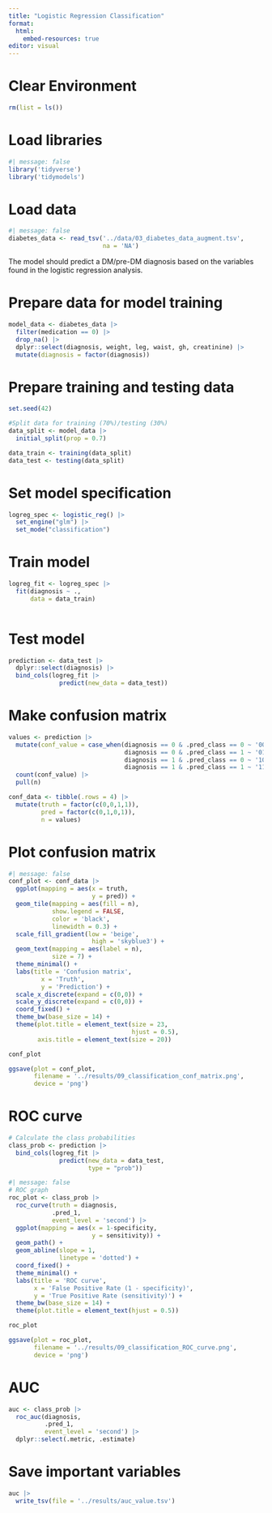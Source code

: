 ```yaml
---
title: "Logistic Regression Classification"
format:
  html:
    embed-resources: true
editor: visual
---
```


# Clear Environment

```r
rm(list = ls())
```

# Load libraries

```r
#| message: false
library('tidyverse')
library('tidymodels')
```

# Load data

```r
#| message: false
diabetes_data <- read_tsv('../data/03_diabetes_data_augment.tsv',
                          na = 'NA')
```

The model should predict a DM/pre-DM diagnosis based on the variables found in the logistic regression analysis.

# Prepare data for model training

```r
model_data <- diabetes_data |> 
  filter(medication == 0) |> 
  drop_na() |> 
  dplyr::select(diagnosis, weight, leg, waist, gh, creatinine) |> 
  mutate(diagnosis = factor(diagnosis))

```

# Prepare training and testing data

```r
set.seed(42)

#Split data for training (70%)/testing (30%)
data_split <- model_data |> 
  initial_split(prop = 0.7)

data_train <- training(data_split)
data_test <- testing(data_split)

```

# Set model specification

```r
logreg_spec <- logistic_reg() |> 
  set_engine("glm") |> 
  set_mode("classification")
```

# Train model

```r
logreg_fit <- logreg_spec |> 
  fit(diagnosis ~ ., 
      data = data_train)
  
```

# Test model

```r
prediction <- data_test |> 
  dplyr::select(diagnosis) |> 
  bind_cols(logreg_fit |> 
              predict(new_data = data_test))

```

# Make confusion matrix

```r
values <- prediction |> 
  mutate(conf_value = case_when(diagnosis == 0 & .pred_class == 0 ~ '00',
                                diagnosis == 0 & .pred_class == 1 ~ '01',
                                diagnosis == 1 & .pred_class == 0 ~ '10',
                                diagnosis == 1 & .pred_class == 1 ~ '11')) |> 
  count(conf_value) |> 
  pull(n)

conf_data <- tibble(.rows = 4) |> 
  mutate(truth = factor(c(0,0,1,1)),
         pred = factor(c(0,1,0,1)),
         n = values) 


```

# Plot confusion matrix

```r
#| message: false
conf_plot <- conf_data |> 
  ggplot(mapping = aes(x = truth,
                       y = pred)) +
  geom_tile(mapping = aes(fill = n),
            show.legend = FALSE,
            color = 'black',
            linewidth = 0.3) +
  scale_fill_gradient(low = 'beige',
                       high = 'skyblue3') +
  geom_text(mapping = aes(label = n),
            size = 7) +
  theme_minimal() +
  labs(title = 'Confusion matrix',
         x = 'Truth',
         y = 'Prediction') +
  scale_x_discrete(expand = c(0,0)) +
  scale_y_discrete(expand = c(0,0)) +
  coord_fixed() +
  theme_bw(base_size = 14) +
  theme(plot.title = element_text(size = 23,
                                  hjust = 0.5),
        axis.title = element_text(size = 20)) 

conf_plot

ggsave(plot = conf_plot,
       filename = '../results/09_classification_conf_matrix.png',
       device = 'png')

```

# ROC curve

```r
# Calculate the class probabilities
class_prob <- prediction |> 
  bind_cols(logreg_fit |>  
              predict(new_data = data_test, 
                      type = "prob"))

```

```r
#| message: false
# ROC graph
roc_plot <- class_prob |>  
  roc_curve(truth = diagnosis, 
            .pred_1,
            event_level = 'second') |> 
  ggplot(mapping = aes(x = 1-specificity,
                       y = sensitivity)) +
  geom_path() +
  geom_abline(slope = 1,
              linetype = 'dotted') +
  coord_fixed() +
  theme_minimal() +
  labs(title = 'ROC curve',
       x = 'False Positive Rate (1 - specificity)',
       y = 'True Positive Rate (sensitivity)') +
  theme_bw(base_size = 14) +
  theme(plot.title = element_text(hjust = 0.5)) 

roc_plot

ggsave(plot = roc_plot,
       filename = '../results/09_classification_ROC_curve.png',
       device = 'png')

```

# AUC

```r
auc <- class_prob |> 
  roc_auc(diagnosis,
          .pred_1,
          event_level = 'second') |>
  dplyr::select(.metric, .estimate)


```

# Save important variables

```r
auc |>
  write_tsv(file = '../results/auc_value.tsv')
```
